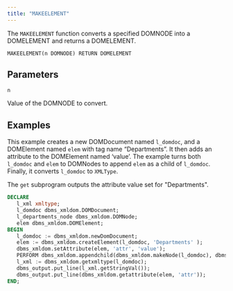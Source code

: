 ```yaml
---
title: "MAKEELEMENT"
---
```


The `MAKEELEMENT` function converts a specified DOMNODE into a DOMELEMENT and returns a DOMELEMENT.

```
MAKEELEMENT(n DOMNODE) RETURN DOMELEMENT
```

## Parameters

`n`

Value of the DOMNODE to convert.

## Examples

This example creates a new DOMDocument named `l_domdoc`, and a DOMElement named `elem` with tag name “Departments”. It then adds an attribute to the DOMElement named ‘value’. The example turns both `l_domdoc` and `elem` to DOMNodes to append `elem` as a child of `l_domdoc`. Finally, it converts `l_domdoc` to `XMLType`.

The `get` subprogram outputs the attribute value set for "Departments".


```sql
DECLARE
   l_xml xmltype;
   l_domdoc dbms_xmldom.DOMDocument;
   l_departments_node dbms_xmldom.DOMNode;
   elem dbms_xmldom.DOMElement;
BEGIN
   l_domdoc := dbms_xmldom.newDomDocument;
   elem := dbms_xmldom.createElement(l_domdoc, 'Departments' );
   dbms_xmldom.setAttribute(elem, 'attr', 'value');
   PERFORM dbms_xmldom.appendchild(dbms_xmldom.makeNode(l_domdoc), dbms_xmldom.makeNode(elem));
   l_xml := dbms_xmldom.getxmltype(l_domdoc);
   dbms_output.put_line(l_xml.getStringVal());
   dbms_output.put_line(dbms_xmldom.getattribute(elem, 'attr'));
END;
```